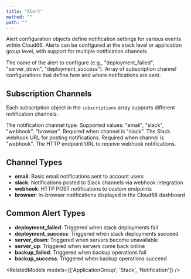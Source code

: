 ```yaml
---
title: "Alert"
method: ""
path: ""
---
```


Alert configuration objects define notification settings for various events within Cloud66. Alerts can be configured at the stack level or application group level, with support for multiple notification channels.

<Model>
    <ModelProperty name="alert_name" type="string">
        The name of the alert to configure (e.g., "deployment_failed", "server_down", "deployment_success").
    </ModelProperty>
    <ModelProperty name="subscriptions" type="array">
        Array of subscription channel configurations that define how and where notifications are sent.
    </ModelProperty>
</Model>

## Subscription Channels

Each subscription object in the `subscriptions` array supports different notification channels:

<Model>
    <ModelProperty name="channel" type="string">
        The notification channel type. Supported values: "email", "slack", "webhook", "browser".
    </ModelProperty>
    <ModelProperty name="slack_url" type="string">
        Required when channel is "slack". The Slack webhook URL for posting notifications.
    </ModelProperty>
    <ModelProperty name="webhook_url" type="string">
        Required when channel is "webhook". The HTTP endpoint URL to receive webhook notifications.
    </ModelProperty>
</Model>

## Channel Types

- **email**: Basic email notifications sent to account users
- **slack**: Notifications posted to Slack channels via webhook integration
- **webhook**: HTTP POST notifications to custom endpoints
- **browser**: In-browser notifications displayed in the Cloud66 dashboard

## Common Alert Types

- **deployment_failed**: Triggered when stack deployments fail
- **deployment_success**: Triggered when stack deployments succeed
- **server_down**: Triggered when servers become unavailable
- **server_up**: Triggered when servers come back online
- **backup_failed**: Triggered when backup operations fail
- **backup_success**: Triggered when backup operations succeed

<RelatedModels models={['ApplicationGroup', 'Stack', 'Notification']} />